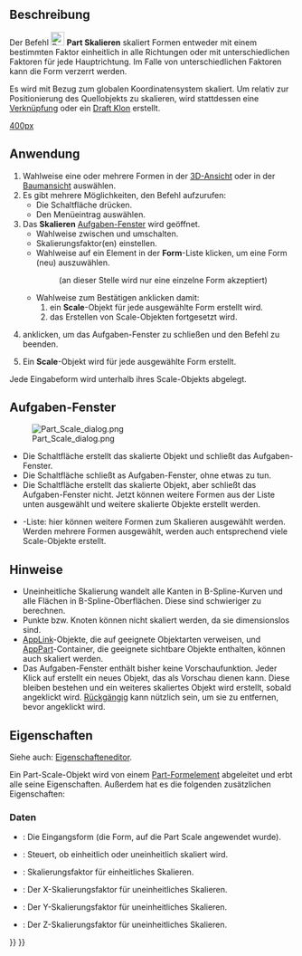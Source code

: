 <languages/>

{{Docnav/de
|[[Part_Mirror/de|Spiegeln]]
|[[Part_Fillet/de|Verrundung]]
|[[Part_Workbench/de|Part]]
|IconL=Part_Mirror.svg
|IconR=Part_Fillet.svg
|IconC=Workbench_Part.svg
}}

{{GuiCommand/de
|Name=Part Scale
|Name/de=Part Scale
|MenuLocation=Part → Skalieren...
|Workbenches=[[Part_Workbench/de|Part]]
|Version=1.0
|SeeAlso=[[Std_LinkMake/de|Std VerknüpfungErstellen]], [[Draft_Clone/de|Draft Klonen]], [[Draft_Scale/de|Draft Skalieren]]
}}

<span id="Description"></span>
==Beschreibung==

Der Befehl [[Image:Part_Scale.svg|24px]] '''Part Skalieren''' skaliert Formen entweder mit einem bestimmten Faktor einheitlich in alle Richtungen oder mit unterschiedlichen Faktoren für jede Hauptrichtung. Im Falle von unterschiedlichen Faktoren kann die Form verzerrt werden.

Es wird mit Bezug zum globalen Koordinatensystem skaliert. Um relativ zur Positionierung des Quellobjekts zu skalieren, wird stattdessen eine [[Std_LinkMake/de|Verknüpfung]] oder ein [[Draft_Clone/de|Draft Klon]] erstellt.

[[image:Part_Scale_demo.png|400px]]
{{Caption|Beispiel für Skalieren}}

<span id="Usage"></span>
==Anwendung==

# Wahlweise eine oder mehrere Formen in der [[3D_view/de|3D-Ansicht]] oder in der [[Tree_view/de|Baumansicht]] auswählen.
# Es gibt mehrere Möglichkeiten, den Befehl aufzurufen:
#* Die Schaltfläche {{Button|[[Image:Part_Scale.svg|16px]] [[Part_Scale/de|Skalieren...]]}} drücken.
#* Den Menüeintrag {{MenuCommand|Part → [[Image:Part_Scale.svg|16px]] Skalieren...}} auswählen.
# Das '''Skalieren''' [[#Task_panel/de|Aufgaben-Fenster]] wird geöffnet.
#* Wahlweise zwischen {{MenuCommand|Einheitliche Skalierung}} und {{MenuCommand|Uneinheitliche Skalierung}} umschalten.
#* Skalierungsfaktor(en) einstellen.
#* Wahlweise auf ein Element in der '''Form'''-Liste klicken, um eine Form (neu) auszuwählen.
#*: (an dieser Stelle wird nur eine einzelne Form akzeptiert)
#* Wahlweise zum Bestätigen {{Button|Anwenden}} anklicken damit:
#*# ein '''Scale'''-Objekt für jede ausgewählte Form erstellt wird.
#*# das Erstellen von Scale-Objekten fortgesetzt wird.
# {{Button|OK}} anklicken, um das Aufgaben-Fenster zu schließen und den Befehl zu beenden.
# Ein '''Scale'''-Objekt wird für jede ausgewählte Form erstellt. 

Jede Eingabeform wird unterhalb ihres Scale-Objekts abgelegt.

<span id="Task_panel"></span>
==Aufgaben-Fenster== 

[[Image:Part_Scale_dialog.png|thumb|right]]

* Die Schaltfläche {{Button|OK}} erstellt das skalierte Objekt und schließt das Aufgaben-Fenster.
* Die Schaltfläche {{Button|Schließen}} schließt as Aufgaben-Fenster, ohne etwas zu tun.
* Die Schaltfläche {{Button|Anwenden}} erstellt das skalierte Objekt, aber schließt das Aufgaben-Fenster nicht. Jetzt können weitere Formen aus der Liste unten ausgewählt und weitere skalierte Objekte erstellt werden.
* {{MenuCommand|Shape}}-Liste: hier können weitere Formen zum Skalieren ausgewählt werden. Werden mehrere Formen ausgewählt, werden auch entsprechend viele Scale-Objekte erstellt.

<span id="Notes"></span>
==Hinweise== 

* Uneinheitliche Skalierung wandelt alle Kanten in B-Spline-Kurven und alle Flächen in B-Spline-Oberflächen. Diese sind schwieriger zu berechnen.
* Punkte bzw. Knoten können nicht skaliert werden, da sie dimensionslos sind.
* [[App_Link/de|AppLink]]-Objekte, die auf geeignete Objektarten verweisen, und [[App_Part/de|AppPart]]-Container, die geeignete sichtbare Objekte enthalten, können auch skaliert werden.
* Das Aufgaben-Fenster enthält bisher keine Vorschaufunktion. Jeder Klick auf {{Button|Anwenden}} erstellt ein neues Objekt, das als Vorschau dienen kann. Diese bleiben bestehen und ein weiteres skaliertes Objekt wird erstellt, sobald {{Button|OK}} angeklickt wird. [[Std_Undo/de|Rückgängig]] kann nützlich sein, um sie zu entfernen, bevor {{Button|OK}} angeklickt wird.

<span id="Properties"></span>
==Eigenschaften==

Siehe auch: [[Property_editor/de|Eigenschafteneditor]].

Ein Part-Scale-Objekt wird von einem [[Part_Feature/de|Part-Formelement]] abgeleitet und erbt alle seine Eigenschaften. Außerdem hat es die folgenden zusätzlichen Eigenschaften:

<span id="Data"></span>
===Daten===

{{TitleProperty|Scale}}

* {{PropertyData/de|Base|Link}}: Die Eingangsform (die Form, auf die Part Scale angewendet wurde).
* {{PropertyData/de|Uniform|Bool}}: Steuert, ob einheitlich oder uneinheitlich skaliert wird.
* {{PropertyData/de|Uniform Scale|Float}}: Skalierungsfaktor für einheitliches Skalieren.
* {{PropertyData/de|XScale|Float}}: Der X-Skalierungsfaktor für uneinheitliches Skalieren.
* {{PropertyData/de|YScale|Float}}: Der Y-Skalierungsfaktor für uneinheitliches Skalieren.
* {{PropertyData/de|ZScale|Float}}: Der Z-Skalierungsfaktor für uneinheitliches Skalieren.


{{Docnav/de
|[[Part_Mirror/de|Spiegeln]]
|[[Part_Fillet/de|Verrundung]]
|[[Part_Workbench/de|Part]]
|IconL=Part_Mirror.svg
|IconR=Part_Fillet.svg
|IconC=Workbench_Part.svg
}}

{{Part_Tools_navi{{#translation:}}}}
{{Userdocnavi{{#translation:}}}}